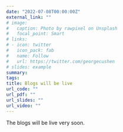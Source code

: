 ```yaml
---
date: "2022-07-08T00:00:00Z"
external_link: ""
# image:
#   caption: Photo by rawpixel on Unsplash
#   focal_point: Smart
# links:
# - icon: twitter
#   icon_pack: fab
#   name: Follow
#   url: https://twitter.com/georgecushen
# slides: example
summary: 
tags:
title: Blogs will be live
url_code: ""
url_pdf: ""
url_slides: ""
url_video: ""
---
```


The blogs will be live very soon.

